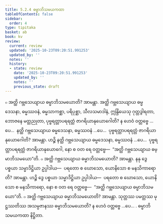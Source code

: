 ```yaml
---
title: 5.2.4 ဓမ္မာဘိသမယကထာ
tableOfContents: false
sidebar:
  order: 4
type: tipitaka
basket: ab
book: kv
review:
  current: review
  updated: '2025-10-23T09:20:51.991253'
  updated_by: ''
  notes: ''
  history:
  - state: review
    date: '2025-10-23T09:20:51.991253'
    updated_by: ''
    notes: ''
    previous_state: draft
---
```



<ReviewStatus review={frontmatter.review} showDetails={true} />

<HypothesisAnnotation frontmatter={frontmatter} />

<DynamicBreadcrumb />

<Division number="897" book="kv" e="ch" v="32" p="444">

<Paragraph number="2749" book="kv">
๐ အတ္ထိ ဂဗ္ဘသေယျာယ ဓမ္မာဘိသမယောတိ? အာမန္တာ. အတ္ထိ ဂဗ္ဘသေယျာယ ဓမ္မဒေသနာ, ဓမ္မဿဝနံ, ဓမ္မသာကစ္ဆာ, ပရိပုစ္ဆာ, သီလသမာဒါနံ, ဣန္ဒြိယေသု ဂုတ္တဒွါရတာ, ဘောဇနေ မတ္တညုတာ, ပုဗ္ဗရတ္တာပရရတ္တံ ဇာဂရိယာနုယောဂေါတိ? န ဟေဝံ ဝတ္တဗ္ဗေ …ပေ…  နတ္ထိ ဂဗ္ဘသေယျာယ ဓမ္မဒေသနာ, ဓမ္မဿဝနံ …ပေ…  ပုဗ္ဗရတ္တာပရရတ္တံ ဇာဂရိယာနုယောဂေါတိ? အာမန္တာ. ဟဉ္စိ နတ္ထိ ဂဗ္ဘသေယျာယ ဓမ္မဒေသနာ, ဓမ္မဿဝနံ …ပေ…  ပုဗ္ဗရတ္တာပရရတ္တံ ဇာဂရိယာနုယောဂေါ, နော စ ဝတ ရေ ဝတ္တဗ္ဗေ—  “အတ္ထိ ဂဗ္ဘသေယျာယ ဓမ္မာဘိသမယော”တိ.
</Paragraph>

<Paragraph number="2750" book="kv">
๐ အတ္ထိ ဂဗ္ဘသေယျာယ ဓမ္မာဘိသမယောတိ? အာမန္တာ. နနု ဒွေ ပစ္စယာ သမ္မာဒိဋ္ဌိယာ ဥပ္ပါဒါယ—  ပရတော စ ဃောသော, ယောနိသော စ မနသိကာရောတိ? အာမန္တာ. ဟဉ္စိ ဒွေ ပစ္စယာ သမ္မာဒိဋ္ဌိယာ ဥပ္ပါဒါယ—  ပရတော စ ဃောသော, ယောနိသော စ မနသိကာရော, နော စ ဝတ ရေ ဝတ္တဗ္ဗေ—  “အတ္ထိ ဂဗ္ဘသေယျာယ ဓမ္မာဘိသမယော”တိ.
</Paragraph>

<Paragraph number="2751" book="kv">
๐ အတ္ထိ ဂဗ္ဘသေယျာယ ဓမ္မာဘိသမယောတိ? အာမန္တာ. သုတ္တဿ ပမတ္တဿ မုဋ္ဌဿတိဿ အသမ္ပဇာနဿ ဓမ္မာဘိသမယောတိ? န ဟေဝံ ဝတ္တဗ္ဗေ …ပေ… .

</Paragraph>
</Division>

<Paragraph number="2752" type="center" book="kv">
ဓမ္မာဘိသမယကထာ နိဋ္ဌိတာ.
</Paragraph>